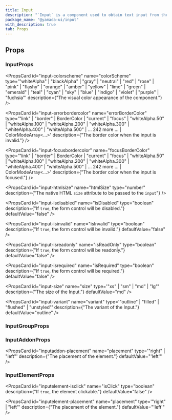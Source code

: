```yaml
---
title: Input
description: "`Input` is a component used to obtain text input from the user."
package_name: "@yamada-ui/input"
with_description: true
tab: Props
---
```


## Props

### InputProps

<PropsCard
  id="input-colorscheme"
  name="colorScheme"
  type='"whiteAlpha" | "blackAlpha" | "gray" | "neutral" | "red" | "rose" | "pink" | "flashy" | "orange" | "amber" | "yellow" | "lime" | "green" | "emerald" | "teal" | "cyan" | "sky" | "blue" | "indigo" | "violet" | "purple" | "fuchsia"'
  description={"The visual color appearance of the component."}
/>

<PropsCard
  id="input-errorbordercolor"
  name="errorBorderColor"
  type='"link" | "border" | BorderColor | "current" | "focus" | "whiteAlpha.50" | "whiteAlpha.100" | "whiteAlpha.200" | "whiteAlpha.300" | "whiteAlpha.400" | "whiteAlpha.500" | ... 242 more ... | ColorModeArray<...>'
  description={"The border color when the input is invalid."}
/>

<PropsCard
  id="input-focusbordercolor"
  name="focusBorderColor"
  type='"link" | "border" | BorderColor | "current" | "focus" | "whiteAlpha.50" | "whiteAlpha.100" | "whiteAlpha.200" | "whiteAlpha.300" | "whiteAlpha.400" | "whiteAlpha.500" | ... 242 more ... | ColorModeArray<...>'
  description={"The border color when the input is focused."}
/>

<PropsCard
  id="input-htmlsize"
  name="htmlSize"
  type="number"
  description={"The native HTML `size` attribute to be passed to the `input`"}
/>

<PropsCard
  id="input-isdisabled"
  name="isDisabled"
  type="boolean"
  description={"If `true`, the form control will be disabled."}
  defaultValue="false"
/>

<PropsCard
  id="input-isinvalid"
  name="isInvalid"
  type="boolean"
  description={"If `true`, the form control will be invalid."}
  defaultValue="false"
/>

<PropsCard
  id="input-isreadonly"
  name="isReadOnly"
  type="boolean"
  description={"If `true`, the form control will be readonly."}
  defaultValue="false"
/>

<PropsCard
  id="input-isrequired"
  name="isRequired"
  type="boolean"
  description={"If `true`, the form control will be required."}
  defaultValue="false"
/>

<PropsCard
  id="input-size"
  name="size"
  type='"xs" | "sm" | "md" | "lg"'
  description={"The size of the Input."}
  defaultValue="md"
/>

<PropsCard
  id="input-variant"
  name="variant"
  type='"outline" | "filled" | "flushed" | "unstyled"'
  description={"The variant of the Input."}
  defaultValue="outline"
/>

### InputGroupProps

### InputAddonProps

<PropsCard
  id="inputaddon-placement"
  name="placement"
  type='"right" | "left"'
  description={"The placement of the element."}
  defaultValue="'left'"
/>

### InputElementProps

<PropsCard
  id="inputelement-isclick"
  name="isClick"
  type="boolean"
  description={"If `true`, the element clickable."}
  defaultValue="false"
/>

<PropsCard
  id="inputelement-placement"
  name="placement"
  type='"right" | "left"'
  description={"The placement of the element."}
  defaultValue="'left'"
/>
